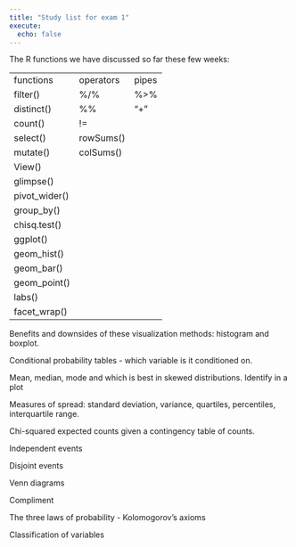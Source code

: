 ```yaml
---
title: "Study list for exam 1"
execute: 
  echo: false
---
```


The R functions we have discussed so far these few weeks:

|               |           |       |
|---------------|-----------|-------|
| functions     | operators | pipes |
| filter()      | %/%       | %\>%  |
| distinct()    | %%        | "+"   |
| count()       | !=        |       |
| select()      | rowSums() |       |
| mutate()      | colSums() |       |
| View()        |           |       |
| glimpse()     |           |       |
| pivot_wider() |           |       |
| group_by()    |           |       |
| chisq.test()  |           |       |
| ggplot()      |           |       |
| geom_hist()   |           |       |
| geom_bar()    |           |       |
| geom_point()  |           |       |
| labs()        |           |       |
| facet_wrap()  |           |       |

Benefits and downsides of these visualization methods: histogram and boxplot.

Conditional probability tables - which variable is it conditioned on.

Mean, median, mode and which is best in skewed distributions. Identify in a plot

Measures of spread: standard deviation, variance, quartiles, percentiles, interquartile range.

Chi-squared expected counts given a contingency table of counts.

Independent events

Disjoint events

Venn diagrams

Compliment

The three laws of probability - Kolomogorov's axioms

Classification of variables
